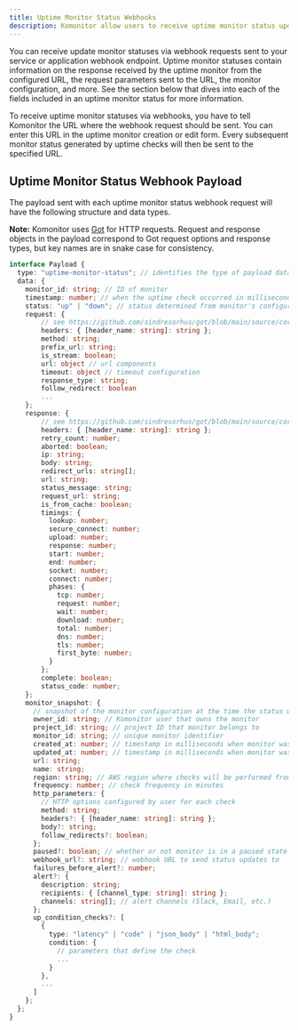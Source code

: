 ```yaml
---
title: Uptime Monitor Status Webhooks
description: Komonitor allow users to receive uptime monitor status updates via a webhook endpoint on their own applications and services.
---
```


You can receive update monitor statuses via webhook requests sent to your service or application webhook endpoint. Uptime monitor statuses contain
information on the response received by the uptime monitor from the configured URL, the request parameters sent to the URL, the monitor configuration, and more.
See the section below that dives into each of the fields included in an uptime monitor status for more information.

To receive uptime monitor statuses via webhooks, you have to tell Komonitor the URL where the webhook request should be sent. You can enter this URL in the uptime monitor
creation or edit form. Every subsequent monitor status generated by uptime checks will then be sent to the specified URL.

## Uptime Monitor Status Webhook Payload

The payload sent with each uptime monitor status webhook request will have the following structure and data types.

**Note:** Komonitor uses [Got](https://github.com/sindresorhus/got) for HTTP requests.
Request and response objects in the payload correspond to Got request options and response types, but key names are in snake case for consistency.

```typescript
interface Payload {
  type: "uptime-monitor-status"; // identifies the type of payload data
  data: {
    monitor_id: string; // ID of monitor
    timestamp: number; // when the uptime check occurred in milliseconds
    status: "up" | "down"; // status determined from monitor's configured condition checks
    request: {
        // see https://github.com/sindresorhus/got/blob/main/source/core/options.ts
        headers: { [header_name: string]: string };
        method: string;
        prefix_url: string;
        is_stream: boolean;
        url: object // url components
        timeout: object // timeout configuration
        response_type: string;
        follow_redirect: boolean
        ...
    };
    response: {
        // see https://github.com/sindresorhus/got/blob/main/source/core/response.ts#L97
        headers: { [header_name: string]: string };
        retry_count: number;
        aborted: boolean;
        ip: string;
        body: string;
        redirect_urls: string[];
        url: string;
        status_message: string;
        request_url: string;
        is_from_cache: boolean;
        timings: {
          lookup: number;
          secure_connect: number;
          upload: number;
          response: number;
          start: number;
          end: number;
          socket: number;
          connect: number;
          phases: {
            tcp: number;
            request: number;
            wait: number;
            download: number;
            total: number;
            dns: number;
            tls: number;
            first_byte: number;
          }
        };
        complete: boolean;
        status_code: number;
    };
    monitor_snapshot: {
      // snapshot of the monitor configuration at the time the status was created
      owner_id: string; // Komonitor user that owns the monitor
      project_id: string; // project ID that monitor belongs to
      monitor_id: string; // unique monitor identifier
      created_at: number; // timestamp in milliseconds when monitor was created
      updated_at: number; // timestamp in milliseconds when monitor was last updated
      url: string;
      name: string;
      region: string; // AWS region where checks will be performed from
      frequency: number; // check frequency in minutes
      http_parameters: {
        // HTTP options configured by user for each check
        method: string;
        headers?: { [header_name: string]: string };
        body?: string;
        follow_redirects?: boolean;
      };
      paused?: boolean; // whether or not monitor is in a paused state
      webhook_url?: string; // webhook URL to send status updates to
      failures_before_alert?: number;
      alert?: {
        description: string;
        recipients: { [channel_type: string]: string };
        channels: string[]; // alert channels (Slack, Email, etc.)
      };
      up_condition_checks?: [
        {
          type: "latency" | "code" | "json_body" | "html_body";
          condition: {
            // parameters that define the check
            ...
          }
        },
        ...
      ]
    };
  };
}
```

